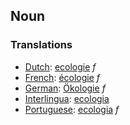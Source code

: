 ==Noun==

===Translations===
*[[Dutch]]: [[ecologie]] ''f''
*[[French]]: [[écologie]] ''f''
*[[German]]: [[Ökologie]] ''f''
*[[Interlingua]]: [[ecologia]]
*[[Portuguese]]: [[ecologia]] ''f''